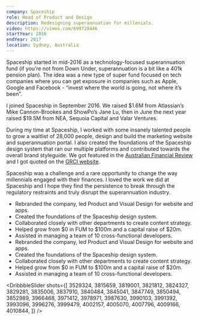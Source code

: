 ```yaml
---
company: Spaceship
role: Head of Product and Design
description: Redesigning superannuation for millenials.
video: https://vimeo.com/699728446
startYear: 2016
endYear: 2017
location: Sydney, Australia
---
```


Spaceship started in mid-2016 as a technology-focused superannuation fund (if you’re not from Down Under, superannuation is a bit like a 401k pension plan). The idea was a new type of super fund focused on tech companies where you can get exposure in companies such as Apple, Google and Facebook - “invest where the world is going, not where it’s been”.

I joined Spaceship in September 2016. We raised $1.6M from Atlassian’s Mike Cannon-Brookes and ShowPo’s Jane Lu, then in June the next year raised $19.5M from NEA, Sequoia Capital and Valar Ventures.

During my time at Spaceship, I worked with some insanely talented people to grow a waitlist of 28,000 people, design and build the marketing website and superannuation portal. I also created the foundations of the Spaceship design system that ran our multiple platforms and contributed towards the overall brand styleguide. We got featured in the [Australian Financial Review](https://www.afr.com/technology/inside-the-multibillion-dollar-battle-for-millennials-super-20170606-gwl91y) and I got quoted on the [GRCI website](https://www.thegrcinstitute.org/news/view/2402).

Spaceship was a challenge and a rare opportunity to change the way millennials engaged with their finances. I loved the work we did at Spaceship and I hope they find the persistence to break through the regulatory restraints and truly disrupt the superannuation industry.

- Rebranded the company, led Product and Visual Design for website and apps.
- Created the foundations of the Spaceship design system.
- Collaborated closely with other departments to create content strategy.
- Helped grow from $0 in FUM to $100m and a capital raise of $20m.
- Assisted in managing a team of 10 cross-functional developers.
- Rebranded the company, led Product and Visual Design for website and apps.
- Created the foundations of the Spaceship design system.
- Collaborated closely with other departments to create content strategy.
- Helped grow from $0 in FUM to $100m and a capital raise of $20m.
- Assisted in managing a team of 10 cross-functional developers.

<DribbbleSlider
  shots={[
    3529324, 3815659, 3819001, 3821812, 3824327, 3829281, 3835006, 3837910,
    3840484, 3845041, 3847749, 3850494, 3852989, 3966468, 3971412, 3978971,
    3987630, 3990103, 3991392, 3993096, 3996276, 3999479, 4002157, 4005070,
    4007796, 4009166, 4010844,
  ]}
/>
